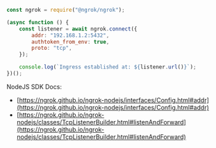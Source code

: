 ```jsx
const ngrok = require("@ngrok/ngrok");

(async function () {
	const listener = await ngrok.connect({
		addr: "192.168.1.2:5432",
		authtoken_from_env: true,
		proto: "tcp",
	});

	console.log(`Ingress established at: ${listener.url()}`);
})();
```

NodeJS SDK Docs:

- [https://ngrok.github.io/ngrok-nodejs/interfaces/Config.html#addr](https://ngrok.github.io/ngrok-nodejs/interfaces/Config.html#addr)
- [https://ngrok.github.io/ngrok-nodejs/classes/TcpListenerBuilder.html#listenAndForward](https://ngrok.github.io/ngrok-nodejs/classes/TcpListenerBuilder.html#listenAndForward)
